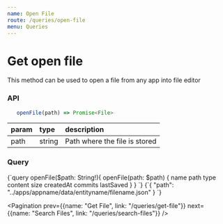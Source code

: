 ```yaml
---
name: Open File
route: /queries/open-file
menu: Queries
---
```



# Get open file

This method can be used to open a file from any app into file editor

### API

```js
   openFile(path) => Promise<File>
```

|param|type|description|
|:--|:--|:--|
|path|string|Path where the file is stored|

### Query
<QueryViewer>
   <QueryTab>
{`query openFile($path: String!){
  openFile(path: $path) {
    name
    path
    type
    content
    size
    createdAt
    commits
    lastSaved
  }
}
`}
   </QueryTab>
   <VariablesTab>
{`{
   "path": "../apps/appname/data/entityname/filename.json"
}
`}
   </VariablesTab>
</QueryViewer>

<Pagination prev={{name: "Get File", link: "/queries/get-file"}} next={{name: "Search Files", link: "/queries/search-files"}} />